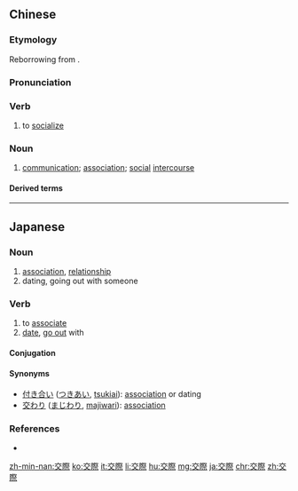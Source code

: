 {{also|交际}}
==Chinese==
{{zh-forms|s=交际}}

===Etymology===
Reborrowing from {{etym|ja|zh}} {{ja-r|交際|こうさい}}.

===Pronunciation===
{{zh-pron
|m=jiāojì
|c=gaau1 zai3
|h=pfs=kâu-chi
|mn=kau-chè
|cat=v
}}

===Verb===
{{zh-verb}}

# to [[socialize]]

===Noun===
{{zh-noun}}

# [[communication]]; [[association]]; [[social]] [[intercourse]]

====Derived terms====
{{zh-der|交際花|交際語|交際費}}

{{zh-cat|Elementary}}

----

==Japanese==
{{ja-kanjitab|こう|さい|yomi=on}}

===Noun===
{{ja-noun|こうさい}}

# [[association]], [[relationship]]
# dating, going out with someone

===Verb===
{{ja-verb-suru|こうさい}}

# to [[associate]]
# [[date]], [[go out]] with

====Conjugation====
{{ja-suru|交際|こうさい}}

====Synonyms====
* [[付き合い]] ([[つきあい]], [[tsukiai]]): [[association]] or dating
* [[交わり]] ([[まじわり]], [[majiwari]]): [[association]]

===References===
* {{R:Shogakukan}}

[[zh-min-nan:交際]]
[[ko:交際]]
[[it:交際]]
[[li:交際]]
[[hu:交際]]
[[mg:交際]]
[[ja:交際]]
[[chr:交際]]
[[zh:交際]]